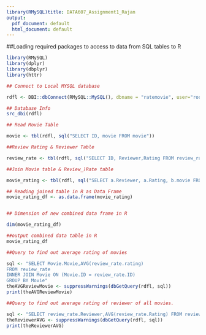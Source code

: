 ---
library(RMySQL)title: DATA607_Assignment1_Rajan
output:
  pdf_document: default
  html_document: default
---
##Loading required packages to access to data from SQL tables to R
```{r} 
library(RMySQL)
library(dplyr)
library(dbplyr)
library(httr)

## Connect to Local MYSQL database

rdfl <- DBI::dbConnect(RMySQL::MySQL(), dbname = "ratemovie", user="root", password="root")

## Database Info
src_dbi(rdfl)

## Read Movie Table

movie <- tbl(rdfl, sql("SELECT ID, movie FROM movie"))

##Review Rating & Reviewer Table

review_rate <- tbl(rdfl, sql("SELECT ID, Reviewer,Rating FROM review_rate"))

##Join Movie table & Review_)Rate table

movie_rating <- tbl(rdfl, sql("SELECT a.Reviewer, a.Rating, b.movie FROM review_rate a JOIN movie b ON a.ID = b.ID"))

## Reading joined table in R as Data Frame
movie_rating_df <- as.data.frame(movie_rating)


## Dimension of new combined data frame in R

dim(movie_rating_df)

##output combined data table in R
movie_rating_df

##Query to find out average rating of movies

sql <- "SELECT Movie.Movie,AVG(review_rate.rating)
FROM review_rate
INNER JOIN Movie ON (Movie.ID = review_rate.ID)
GROUP BY Movie"
theAVGReviewMovie <- suppressWarnings(dbGetQuery(rdfl, sql))
print(theAVGReviewMovie)

##Query to find out average rating of reviewer of all movies.

sql <- "SELECT review_rate.Reviewer,AVG(review_rate.Rating) FROM review_rate GROUP BY Reviewer"
theReviewerAVG <- suppressWarnings(dbGetQuery(rdfl, sql))
print(theReviewerAVG)



```

        